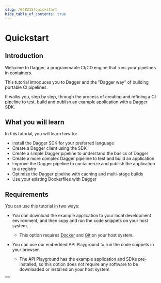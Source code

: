 ```yaml
---
slug: /648215/quickstart
hide_table_of_contents: true
---
```


# Quickstart


## Introduction

Welcome to Dagger, a programmable CI/CD engine that runs your pipelines in containers.

This tutorial introduces you to Dagger and the "Dagger way" of building portable CI pipelines.

It walks you, step by step, through the process of creating and refining a CI pipeline to test, build and publish an example application with a Dagger SDK.

## What you will learn

In this tutorial, you will learn how to:

- Install the Dagger SDK for your preferred language
- Create a Dagger client using the SDK
- Create a simple Dagger pipeline to understand the basics of Dagger
- Create a more complex Dagger pipeline to test and build an application
- Improve the Dagger pipeline to containerize and publish the application to a registry
- Optimize the Dagger pipeline with caching and multi-stage builds
- Use your existing Dockerfiles with Dagger

## Requirements

You can use this tutorial in two ways:

- You can download the example application to your local development environment, and then copy and run the code snippets on your host system.
  - This option requires [Docker](https://docs.docker.com/engine/install/) and [Git](https://git-scm.com/book/en/v2/Getting-Started-Installing-Git) on your host system.

- You can use our embedded API Playground to run the code snippets in your browser.
  - The API Playground has the example application and SDKs pre-installed, so this option does not require any software to be downloaded or installed on your host system.

<Button label="Next" docPath="319191/quickstart-basics" />
